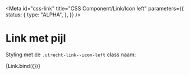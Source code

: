 <!-- @license CC0-1.0 -->


<Meta
  id="css-link"
  title="CSS Component/Link/Icon left"
  parameters={{
    status: {
      type: "ALPHA",
    },
  }}
/>

# Link met pijl

Styling met de `.utrecht-link--icon-left` class naam:

<Canvas>
  <Story
    name="Icon left"
    args={{
      iconleft: true,
      textContent: "Voorbeeld van een link",
    }}
  >
    {Link.bind({})}
  </Story>
</Canvas>
